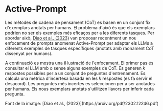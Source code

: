# Active-Prompt


Les mètodes de cadena de pensament (CoT) es basen en un conjunt fix d'exemplars anotats per humans. El problema d'això és que els exemplars podrien no ser els exemples més eficaços per a les diferents tasques. Per abordar això, [Diao et al., (2023)](https://arxiv.org/pdf/2302.12246.pdf) van proposar recentment un nou enfocament de prompts anomenat Active-Prompt per adaptar els LLMs a diferents exemples de tasques específiques (anotats amb raonament CoT dissenyat per humans).

A continuació es mostra una il·lustració de l'enfocament. El primer pas és consultar el LLM amb o sense alguns exemples de CoT. Es generen *k* respostes possibles per a un conjunt de preguntes d'entrenament. Es calcula una mètrica d'incertesa basada en les *k* respostes (es fa servir el desacord). Les preguntes més incertes es seleccionen per a ser anotades per humans. Els nous exemplars anotats s'utilitzen llavors per inferir cada pregunta.

<Screenshot src={ACTIVE} alt="ACTIVE" />
Font de la imatge: [Diao et al., (2023)](https://arxiv.org/pdf/2302.12246.pdf)